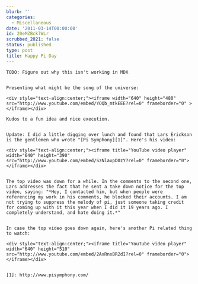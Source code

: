 ```yaml
---
blurb: ''
categories:
  - Miscellaneous
date: '2011-03-14T00:00:00'
id: 20eMZBcklWLr
scrubbed_2021: false
status: published
type: post
title: Happy Pi Day
---
```


```
TODO: Figure out why this isn't working in MDX


Presenting what might be the song of the universe:

<div style="text-align:center;"><iframe width="640" height="480" src="http://www.youtube.com/embed/YOQb_mtkEEE?rel=0" frameborder="0" > </iframe></div>

Kudos to a fun idea and nice execution.


Update: I did a little digging over lunch and found that Lars Erickson is the gentlemen who wrote "[Pi Symphony][1]". Here's his video:

<div style="text-align:center;"><iframe title="YouTube video player" width="640" height="390" src="http://www.youtube.com/embed/SzNlaxpD0zY?rel=0" frameborder="0"> </iframe></div>


The top video was down for a while. In the comments to the second one, Lars addresses the fact that he sent a take down notice for the top video, saying: "*Hey, I contacted him, but when people were referencing my work in his comments, he blocked their accounts. I am not trying to suppress the melody of pi, just someone taking credit for coming up with it this year when I did it 19 years ago. I completely understand, and hate doing it.*"


In case the top video goes down again, here's another Pi related thing to watch:

<div style="text-align:center;"><iframe title="YouTube video player" width="640" height="510" src="http://www.youtube.com/embed/2AxRnxBR2dI?rel=0" frameborder="0"> </iframe></div>


[1]: http://www.pisymphony.com/
```
